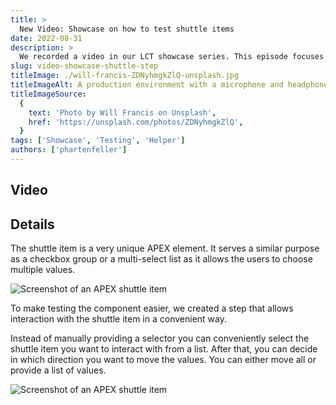 ```yaml
---
title: >
  New Video: Showcase on how to test shuttle items
date: 2022-08-31
description: >
  We recorded a video in our LCT showcase series. This episode focuses on how to test the Oracle APEX Shuttle Item with LCT.
slug: video-showcase-shuttle-step
titleImage: ./will-francis-ZDNyhmgkZlQ-unsplash.jpg
titleImageAlt: A production environment with a microphone and headphones in front of a cumputer screen
titleImageSource:
  {
    text: 'Photo by Will Francis on Unsplash',
    href: 'https://unsplash.com/photos/ZDNyhmgkZlQ',
  }
tags: ['Showcase', 'Testing', 'Helper']
authors: ['phartenfeller']
---
```


## Video

<YouTube videoID="LuZzyFDtD1w" />

## Details

The shuttle item is a very unique APEX element.
It serves a similar purpose as a checkbox group or a multi-select list as it allows the users to choose multiple values.

<Image
  filename="oracle-apex-shuttle-item.png"
  alt="Screenshot of an APEX shuttle item"
/>

To make testing the component easier, we created a step that allows interaction with the shuttle item in a convenient way.

Instead of manually providing a selector you can conveniently select the shuttle item you want to interact with from a list. After that, you can decide in which direction you want to move the values. You can either move all or provide a list of values.

<Image
  filename="lct-shuttle-component-helper.png"
  alt="Screenshot of an APEX shuttle item"
/>

